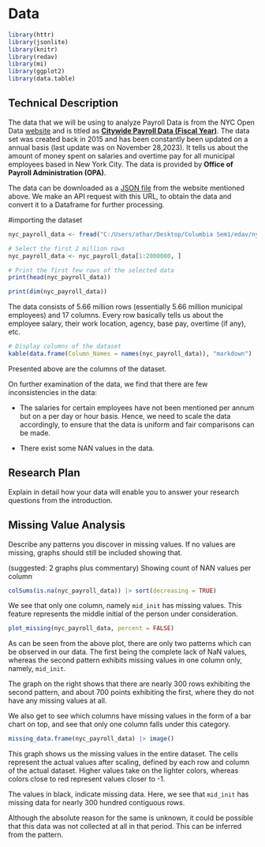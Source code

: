 # Data

```r
library(httr)
library(jsonlite)
library(knitr)
library(redav)
library(mi)
library(ggplot2)
library(data.table)

```

## Technical Description

The data that we will be using to analyze Payroll Data is from the NYC Open Data [website](https://opendata.cityofnewyork.us/) and is titled as  [**Citywide Payroll Data (Fiscal Year)**](https://data.cityofnewyork.us/City-Government/Citywide-Payroll-Data-Fiscal-Year-/k397-673e). The data set was created back in 2015 and has been constantly been updated on a annual basis (last update was on November 28,2023). It tells us about the amount of money spent on salaries and overtime pay for all municipal employees based in New York City. The data is provided by **Office of Payroll Administration (OPA)**. 

The data can be downloaded as a [JSON file](https://data.cityofnewyork.us/resource/k397-673e.json) from the website mentioned above. We make an API request with this URL, to obtain the data and convert it to a Dataframe for further processing.



#importing the dataset
```r
nyc_payroll_data <- fread("C:/Users/athar/Desktop/Columbia Sem1/edav/nyc_payroll_data.csv")

# Select the first 2 million rows
nyc_payroll_data <- nyc_payroll_data[1:2000000, ]

# Print the first few rows of the selected data
print(head(nyc_payroll_data))

```

```r
print(dim(nyc_payroll_data))

```


The data consists of 5.66 million rows (essentially 5.66 million municipal employees) and 17 columns. Every row basically tells us about the employee salary, their work location, agency, base pay, overtime (if any), etc. 

```r
# Display columns of the dataset
kable(data.frame(Column_Names = names(nyc_payroll_data)), "markdown")

```

Presented above are the columns of the dataset.

On further examination of the data, we find that there are few inconsistencies in the data:

- The salaries for certain employees have not been mentioned per annum but on a per day or hour basis. Hence, we need to scale the data accordingly, to ensure that the data is uniform and fair comparisons can be made.

- There exist some NAN values in the data.

## Research Plan

Explain in detail how your data will enable you to answer your research questions from the introduction. 


## Missing Value Analysis

Describe any patterns you discover in missing values. If no values are missing, graphs should still be included showing that.

(suggested: 2 graphs plus commentary)
Showing count of NAN values per column

```r
colSums(is.na(nyc_payroll_data)) |> sort(decreasing = TRUE)
```

We see that only one column, namely `mid_init` has missing values. This feature represents the middle initial of the person under consideration. 

```r
plot_missing(nyc_payroll_data, percent = FALSE)
```

As can be seen from the above plot, there are only two patterns which can be observed in our data. The first being the complete lack of NaN values, whereas the second pattern exhibits missing values in one column only, namely, `mid_init`.

The graph on the right shows that there are nearly 300 rows exhibiting the second pattern, and about 700 points exhibiting the first, where they do not have any missing values at all.

We also get to see which columns have missing values in the form of a bar chart on top, and see that only one column falls under this category.

```r
missing_data.frame(nyc_payroll_data) |> image()
```


This graph shows us the missing values in the entire dataset. The cells represent the actual values after scaling, defined by each row and column of the actual dataset. Higher values take on the lighter colors, whereas colors close to red represent values closer to -1. 

The values in black, indicate missing data. Here, we see that `mid_init` has missing data for nearly 300 hundred contiguous rows.

Although the absolute reason for the same is unknown, it could be possible that this data was not collected at all in that period. This can be inferred from the pattern.
